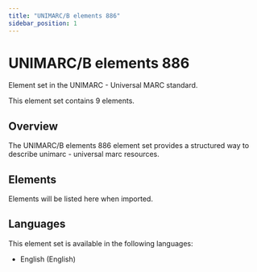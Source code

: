 ```yaml
---
title: "UNIMARC/B elements 886"
sidebar_position: 1
---
```


# UNIMARC/B elements 886

Element set in the UNIMARC - Universal MARC standard.

This element set contains 9 elements.

## Overview

The UNIMARC/B elements 886 element set provides a structured way to describe unimarc - universal marc resources.

## Elements

Elements will be listed here when imported.

## Languages

This element set is available in the following languages:
- English (English)
